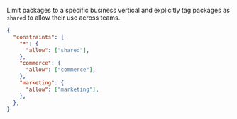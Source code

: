 Limit packages to a specific business vertical and explicitly tag packages as `shared` to allow their use across teams.

```json .commonality/config.json
{
  "constraints": {
    "*": {
      "allow": ["shared"],
    },
    "commerce": {
      "allow": ["commerce"],
    },
    "marketing": {
      "allow": ["marketing"],
    },
  },
}
```
